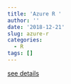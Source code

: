 ```yaml
---
title: 'Azure R '
author: ''
date: '2018-12-21'
slug: azure-r
categories:
  - R
tags: []
---
```

[see details](https://blog.revolutionanalytics.com/2018/12/azurestor.html)